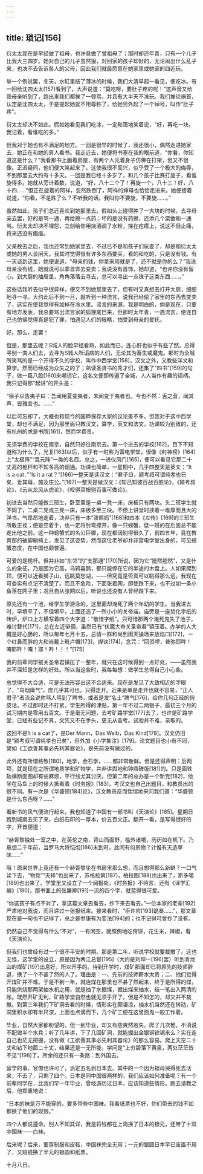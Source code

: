 ```yaml
---
---
---
```

title: 琐记[156]
---




衍太太现在是早经做了祖母，也许竟做了曾祖母了；那时却还年青，只有一个儿子比我大三四岁。她对自己的儿子虽然狠，对别家的孩子却好的，无论闹出什么乱子来，也决不去告诉各人的父母，因此我们就最愿意在她家里或她家的四近玩。

举一个例说罢，冬天，水缸里结了薄冰的时候，我们大清早起一看见，便吃冰。有一回给沈四太太[157]看到了，大声说道：“莫吃呀，要肚子疼的呢！”这声音又给我母亲听到了，跑出来我们都挨了一顿骂，并且有大半天不准玩。我们推论祸首，认定是沈四太太，于是提起她就不用尊称了，给她另外起了一个绰号，叫作“肚子疼”。

衍太太却决不如此。假如她看见我们吃冰，一定和蔼地笑着说，“好，再吃一块。我记着，看谁吃的多。”

但我对于她也有不满足的地方。一回是很早的时候了，我还很小，偶然走进她家去，她正在和她的男人看书。我走近去，她便将书塞在我的眼前道，“你看，你知道这是什么？”我看那书上画着房屋，有两个人光着身子仿佛在打架，但又不很像。正迟疑间，他们便大笑起来了。这使我很不高兴，似乎受了一个极大的侮辱，不到那里去大约有十多天。一回是我已经十多岁了，和几个孩子比赛打旋子，看谁旋得多。她就从旁计着数，说道，“好，八十二个了！再旋一个，八十三！好，八十四……”但正在旋着的阿祥，忽然跌倒了，阿祥的婶母也恰恰走进来。她便接着说道，“你看，不是跌了么？不听我的话。我叫你不要旋，不要旋……。”

虽然如此，孩子们总还喜欢到她那里去。假如头上碰得肿了一大块的时候，去寻母亲去罢，好的是骂一通，再给擦一点药；坏的是没有药擦，还添几个栗凿和一通骂。衍太太却决不埋怨，立刻给你用烧酒调了水粉，搽在疙瘩上，说这不但止痛，将来还没有瘢痕。

父亲故去之后，我也还常到她家里去，不过已不是和孩子们玩耍了，却是和衍太太或她的男人谈闲天。我其时觉得很有许多东西要买，看的和吃的，只是没有钱。有一天谈到这里，她便说道，“母亲的钱，你拿来用就是了，还不就是你的么？”我说母亲没有钱，她就说可以拿首饰去变卖；我说没有首饰，她却道，“也许你没有留心。到大厨的抽屉里，角角落落去寻去，总可以寻出一点珠子这类东西……。”

这些话我听去似乎很异样，便又不到她那里去了，但有时又真想去打开大厨，细细地寻一寻。大约此后不到一月，就听到一种流言，说我已经偷了家里的东西去变卖了，这实在使我觉得有如掉在冷水里。流言的来源，我是明白的，倘是现在，只要有地方发表，我总要骂出流言家的狐狸尾巴来，但那时太年青，一遇流言，便连自己也仿佛觉得真是犯了罪，怕遇见人们的眼睛，怕受到母亲的爱抚。

好。那么，走罢！

但是，那里去呢？S城人的脸早经看熟，如此而已，连心肝也似乎有些了然。总得寻别一类人们去，去寻为S城人所诟病的人们，无论其为畜生或魔鬼。那时为全城所笑骂的是一个开得不久的学校，叫作中西学堂[158]，汉文之外，又教些洋文和算学。然而已经成为众矢之的了；熟读圣贤书的秀才们，还集了“四书”[159]的句子，做一篇八股[160]来嘲诮它，这名文便即传遍了全城，人人当作有趣的话柄。我只记得那“起讲”的开头是：

“徐子以告夷子曰：吾闻用夏变夷者，未闻变于夷者也。今也不然：舌之音，闻其声，皆雅言也。……”

以后可忘却了，大概也和现今的国粹保存大家的议论差不多。但我对于这中西学堂，却也不满足，因为那里面只教汉文，算学，英文和法文。功课较为别致的，还有杭州的求是书院[161]，然而学费贵。

无须学费的学校在南京，自然只好往南京去。第一个进去的学校[162]，目下不知道称为什么了，光复[163]以后，似乎有一时称为雷电学堂，很像《封神榜》[164]上“太极阵”“混元阵”一类的名目。总之，一进仪凤门[165]，便可以看见它那二十丈高的桅杆和不知多高的烟通。功课也简单，一星期中，几乎四整天是英文：“It is a cat．”“Is it a rat？”[166]一整天是读汉文：“君子曰，颍考叔可谓纯孝也已矣，爱其母，施及庄公。”[167]一整天是做汉文：《知己知彼百战百胜论》，《颍考叔论》，《云从龙风从虎论》，《咬得菜根则百事可做论》。

初进去当然只能做三班生，卧室里是一桌一凳一床，床板只有两块。头二班学生就不同了，二桌二凳或三凳一床，床板多至三块。不但上讲堂时挟着一堆厚而且大的洋书，气昂昂地走着，决非只有一本“泼赖妈”[168]和四本《左传》[169]的三班生所敢正视；便是空着手，也一定将肘弯撑开，像一只螃蟹，低一班的在后面总不能走出他之前。这一种螃蟹式的名公巨卿，现在都阔别得很久了，前四五年，竟在教育部的破脚躺椅上，发见了这姿势，然而这位老爷却并非雷电学堂出身的，可见螃蟹态度，在中国也颇普遍。

可爱的是桅杆。但并非如“东邻”的“支那通”[170]所说，因为它“挺然翘然”，又是什么的象征。乃是因为它高，乌鸦喜鹊，都只能停在它的半途的木盘上。人如果爬到顶，便可以近看狮子山，远眺莫愁湖，——但究竟是否真可以眺得那么远，我现在可委实有点记不清楚了。而且不危险，下面张着网，即使跌下来，也不过如一条小鱼落在网子里；况且自从张网以后，听说也还没有人曾经跌下来。

原先还有一个池，给学生学游泳的，这里面却淹死了两个年幼的学生。当我进去时，早填平了，不但填平，上面还造了一所小小的关帝庙。庙旁是一座焚化字纸的砖炉，炉口上方横写着四个大字道：“敬惜字纸”。只可惜那两个淹死鬼失了池子，难讨替代[171]，总在左近徘徊，虽然已有“伏魔大帝关圣帝君”镇压着。办学的人大概是好心肠的，所以每年七月十五，总请一群和尚到雨天操场来放焰口[172]，一个红鼻而胖的大和尚戴上毗卢帽[173]，捏诀[174]，念咒：“回资啰，普弥耶吽！唵耶吽！唵！耶！吽！！！”[175]

我的前辈同学被关圣帝君镇压了一整年，就只在这时候得到一点好处，——虽然我并不深知是怎样的好处。所以当这些时，我每每想：做学生总得自己小心些。

总觉得不大合适，可是无法形容出这不合适来。现在是发见了大致相近的字眼了，“乌烟瘴气”，庶几乎其可也。只得走开。近来是单是走开也就不容易，“正人君子”者流会说你骂人骂到了聘书，或者是发“名士”脾气[176]，给你几句正经的俏皮话。不过那时还不打紧，学生所得的津贴，第一年不过二两银子，最初三个月的试习期内是零用五百文。于是毫无问题，去考矿路学堂[177]去了，也许是矿路学堂，已经有些记不真，文凭又不在手头，更无从查考。试验并不难，录取的。

这回不是It is a cat了，是Der Mann，Das Weib，Das Kind[178]。汉文仍旧是“颍考叔可谓纯孝也已矣”，但外加《小学集注》[179]。论文题目也小有不同，譬如《工欲善其事必先利其器论》，是先前没有做过的。

此外还有所谓格致[180]，地学，金石学，……都非常新鲜。但是还得声明：后两项，就是现在之所谓地质学和矿物学，并非讲舆地和钟鼎碑版[181]的。只是画铁轨横断面图却有些麻烦，平行线尤其讨厌。但第二年的总办是一个新党[182]，他坐在马车上的时候大抵看着《时务报》[183]，考汉文也自己出题目，和教员出的很不同。有一次是《华盛顿[184]论》，汉文教员反而惴惴地来问我们道：“华盛顿是什么东西呀？……”

看新书的风气便流行起来，我也知道了中国有一部书叫《天演论》[185]。星期日跑到城南去买了来，白纸石印的一厚本，价五百文正。翻开一看，是写得很好的字，开首便道：

“赫胥黎独处一室之中，在英伦之南，背山而面野，槛外诸境，历历如在机下。乃悬想二千年前，当罗马大将恺彻[186]未到时，此间有何景物？计惟有天造草昧……”

哦！原来世界上竟还有一个赫胥黎坐在书房里那么想，而且想得那么新鲜？一口气读下去，“物竞”“天择”也出来了，苏格拉第[187]，柏拉图[188]也出来了，斯多噶[189]也出来了。学堂里又设立了一个阅报处，《时务报》不待言，还有《译学汇编》[190]，那书面上的张廉卿[191]一流的四个字，就蓝得很可爱。

“你这孩子有点不对了，拿这篇文章去看去，抄下来去看去。”一位本家的老辈[192]严肃地对我说，而且递过一张报纸来。接来看时，“臣许应[193]跪奏……”，那文章现在是一句也不记得了，总之是参康有为变法[194]的；也不记得可曾抄了没有。

仍然自己不觉得有什么“不对”，一有闲空，就照例地吃侉饼，花生米，辣椒，看《天演论》。

但我们也曾经有过一个很不平安的时期。那是第二年，听说学校就要裁撤了。这也无怪，这学堂的设立，原是因为两江总督[195]（大约是刘坤一[196]罢）听到青龙山的煤矿[197]出息好，所以开手的。待到开学时，煤矿那面却已将原先的技师辞退，换了一个不甚了然的人了。理由是：一、先前的技师薪水太贵；二、他们觉得开煤矿并不难。于是不到一年，就连煤在那里也不甚了然起来，终于是所得的煤，只能供烧那两架抽水机之用，就是抽了水掘煤，掘出煤来抽水，结一笔出入两清的账。既然开矿无利，矿路学堂自然也就无须乎开了，但是不知怎的，却又并不裁撤。到第三年我们下矿洞去看的时候，情形实在颇凄凉，抽水机当然还在转动，矿洞里积水却有半尺深，上面也点滴而下，几个矿工便在这里面鬼一般工作着。

毕业，自然大家都盼望的，但一到毕业，却又有些爽然若失。爬了几次桅，不消说不配做半个水兵；听了几年讲，下了几回矿洞，就能掘出金银铜铁锡来么？实在连自己也茫无把握，没有做《工欲善其事必先利其器论》的那么容易。爬上天空二十丈和钻下地面二十丈，结果还是一无所能，学问是“上穷碧落下黄泉，两处茫茫皆不见”[198]了。所余的还只有一条路：到外国去。

留学的事，官僚也许可了，派定五名到日本去。其中的一个因为祖母哭得死去活来，不去了，只剩了四个。日本是同中国很两样的，我们应该如何准备呢？有一个前辈同学在，比我们早一年毕业，曾经游历过日本，应该知道些情形。跑去请教之后，他郑重地说：

“日本的袜是万不能穿的，要多带些中国袜。我看纸票也不好，你们带去的钱不如都换了他们的现银。”

四个人都说遵命。别人不知其详，我是将钱都在上海换了日本的银元，还带了十双中国袜——白袜。

后来呢？后来，要穿制服和皮鞋，中国袜完全无用；一元的银圆日本早已废置不用了，又赔钱换了半元的银圆和纸票。

十月八日。